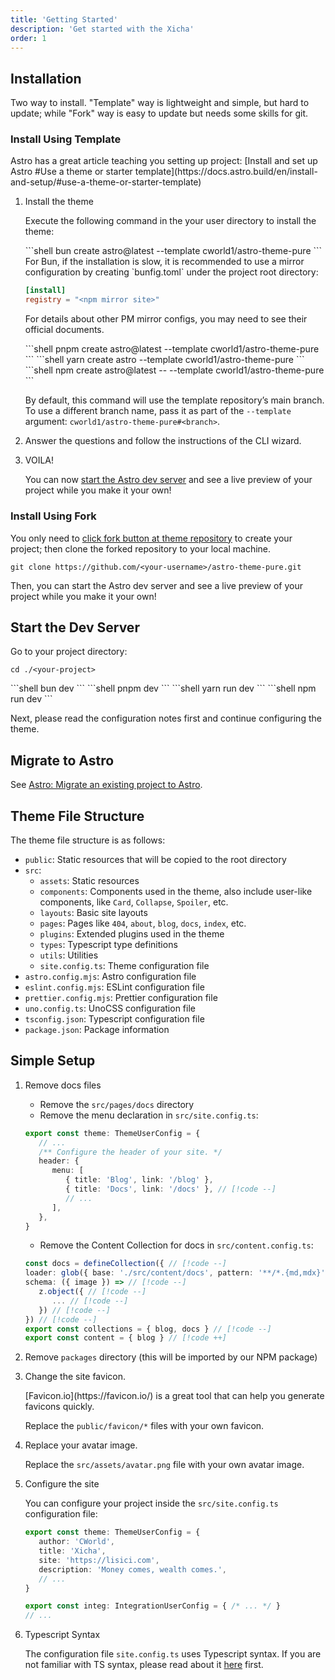 ```yaml
---
title: 'Getting Started'
description: 'Get started with the Xicha'
order: 1
---
```



## Installation

Two way to install. "Template" way is lightweight and simple, but hard to update; while "Fork" way is easy to update but needs some skills for git.

### Install Using Template

<Aside type='tip'>
Astro has a great article teaching you setting up project: [Install and set up Astro #Use a theme or starter template](https://docs.astro.build/en/install-and-setup/#use-a-theme-or-starter-template) 
</Aside>

<Steps>

1. Install the theme

   Execute the following command in the your user directory to install the theme:
   
   <Tabs>
   <TabItem label='bun'>
   ```shell
   bun create astro@latest --template cworld1/astro-theme-pure
   ```
   <Aside type='tip'>
   For Bun, if the installation is slow, it is recommended to use a mirror configuration by creating `bunfig.toml` under the project root directory:

   ```toml title="bunfig.toml"
   [install]
   registry = "<npm mirror site>"
   ```

   For details about other PM mirror configs, you may need to see their official documents.
   </Aside>
   </TabItem>
   <TabItem label='pnpm'>
   ```shell
   pnpm create astro@latest --template cworld1/astro-theme-pure
   ```
   </TabItem>
   <TabItem label='yarn'>
   ```shell
   yarn create astro --template cworld1/astro-theme-pure
   ```
   </TabItem>
   <TabItem label='npm'>
   ```shell
   npm create astro@latest -- --template cworld1/astro-theme-pure
   ```
   </TabItem>
   </Tabs>

   By default, this command will use the template repository’s main branch. To use a different branch name, pass it as part of the `--template` argument: `cworld1/astro-theme-pure#<branch>`.

2. Answer the questions and follow the instructions of the CLI wizard.

3. VOILA!

   You can now [start the Astro dev server](https://docs.astro.build/en/install-and-setup/#start-the-astro-dev-server) and see a live preview of your project while you make it your own!

</Steps>

### Install Using Fork

You only need to [click fork button at theme repository](https://github.com/cworld1/astro-theme-pure/fork) to create your project; then clone the forked repository to your local machine.

```shell
git clone https://github.com/<your-username>/astro-theme-pure.git
```

Then, you can start the Astro dev server and see a live preview of your project while you make it your own!

## Start the Dev Server

Go to your project directory:

```shell
cd ./<your-project>
```

<Tabs>
<TabItem label='bun'>
```shell
bun dev
```
</TabItem>
<TabItem label='pnpm'>
```shell
pnpm dev
```
</TabItem>
<TabItem label='yarn'>
```shell
yarn run dev
```
</TabItem>
<TabItem label='npm'>
```shell
npm run dev
```
</TabItem>
</Tabs>

Next, please read the configuration notes first and continue configuring the theme.

## Migrate to Astro

See [Astro: Migrate an existing project to Astro](https://docs.astro.build/en/guides/migrate-to-astro/).

## Theme File Structure

The theme file structure is as follows:

- `public`: Static resources that will be copied to the root directory
- `src`:
  - `assets`: Static resources
  - `components`: Components used in the theme, also include user-like components, like `Card`, `Collapse`, `Spoiler`, etc.
  - `layouts`: Basic site layouts
  - `pages`: Pages like `404`, `about`, `blog`, `docs`, `index`, etc.
  - `plugins`: Extended plugins used in the theme
  - `types`: Typescript type definitions
  - `utils`: Utilities
  - `site.config.ts`: Theme configuration file
- `astro.config.mjs`: Astro configuration file
- `eslint.config.mjs`: ESLint configuration file
- `prettier.config.mjs`: Prettier configuration file
- `uno.config.ts`: UnoCSS configuration file
- `tsconfig.json`: Typescript configuration file
- `package.json`: Package information

## Simple Setup


<Steps>

1. Remove docs files

   - Remove the `src/pages/docs` directory
   - Remove the menu declaration in `src/site.config.ts`:
   
   ```ts title="src/site.config.ts"
   export const theme: ThemeUserConfig = {
      // ...
      /** Configure the header of your site. */
      header: {
         menu: [
            { title: 'Blog', link: '/blog' },
            { title: 'Docs', link: '/docs' }, // [!code --]
            // ...
         ],
      },
   }
   ```

   - Remove the Content Collection for docs in `src/content.config.ts`:

   ```ts title="src/content.config.ts"
   const docs = defineCollection({ // [!code --]
   loader: glob({ base: './src/content/docs', pattern: '**/*.{md,mdx}' }), // [!code --]
   schema: ({ image }) => // [!code --]
      z.object({ // [!code --]
         ... // [!code --]
      }) // [!code --]
   }) // [!code --]
   export const collections = { blog, docs } // [!code --]
   export const content = { blog } // [!code ++]
   ```

2. Remove `packages` directory (this will be imported by our NPM package)

3. Change the site favicon.

   <Aside type='tip'>
   [Favicon.io](https://favicon.io/) is a great tool that can help you generate favicons quickly.
   </Aside>

   Replace the `public/favicon/*` files with your own favicon.

4. Replace your avatar image.

   Replace the `src/assets/avatar.png` file with your own avatar image.

5. Configure the site

   You can configure your project inside the `src/site.config.ts` configuration file:

   ```ts title="src/site.config.ts"
   export const theme: ThemeUserConfig = {
      author: 'CWorld',
      title: 'Xicha',
      site: 'https://lisici.com',
      description: 'Money comes, wealth comes.',
      // ...
   }

   export const integ: IntegrationUserConfig = { /* ... */ }
   // ...
   ```

6. Typescript Syntax

   The configuration file `site.config.ts` uses Typescript syntax. If you are not familiar with TS syntax, please read about it [here](https://learnxinyminutes.com/docs/typescript/) first.

</Steps>
